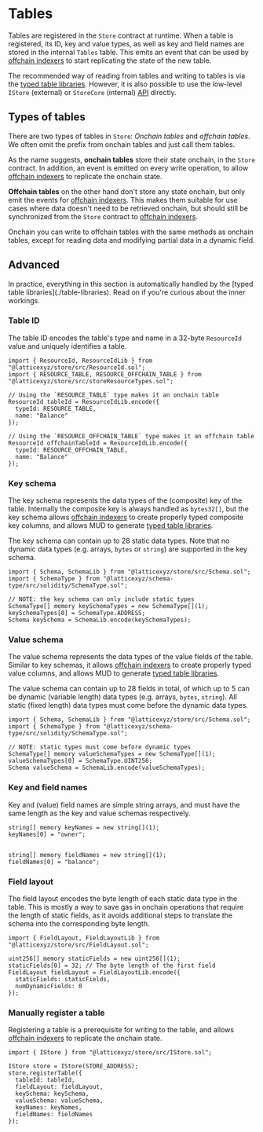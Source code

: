 
# Tables

<TableIntro />

Tables are registered in the `Store` contract at runtime.
When a table is registered, its ID, key and value types, as well as key and field names are stored in the internal `Tables` table.
This emits an event that can be used by [offchain indexers](../services/indexer) to start replicating the state of the new table.

The recommended way of reading from tables and writing to tables is via the [typed table libraries](./table-libraries).
However, it is also possible to use the low-level `IStore` (external) or `StoreCore` (internal) [API](./reference) directly.

## Types of tables

There are two types of tables in `Store`: _Onchain tables_ and _offchain tables_.
We often omit the prefix from onchain tables and just call them tables.

As the name suggests, **onchain tables** store their state onchain, in the `Store` contract.
In addition, an event is emitted on every write operation, to allow [offchain indexers](../services/indexer) to replicate the onchain state.

**Offchain tables** on the other hand don't store any state onchain,
but only emit the events for [offchain indexers](../services/indexer).
This makes them suitable for use cases where data doesn't need to be retrieved onchain,
but should still be synchronized from the `Store` contract to [offchain indexers](../services/indexer).

Onchain you can write to offchain tables with the same methods as onchain tables,
except for reading data and modifying partial data in a dynamic field.

## Advanced

<Callout type="info" emoji="ⓘ">
  In practice, everything in this section is automatically handled by the [typed table libraries](./table-libraries).
  Read on if you're curious about the inner workings.
</Callout>

### Table ID

The table ID encodes the table's type and name in a 32-byte `ResourceId` value and uniquely identifies a table.

```solidity copy
import { ResourceId, ResourceIdLib } from "@latticexyz/store/src/ResourceId.sol";
import { RESOURCE_TABLE, RESOURCE_OFFCHAIN_TABLE } from "@latticexyz/store/src/storeResourceTypes.sol";

// Using the `RESOURCE_TABLE` type makes it an onchain table
ResourceId tableId = ResourceIdLib.encode({
  typeId: RESOURCE_TABLE,
  name: "Balance"
});

// Using the `RESOURCE_OFFCHAIN_TABLE` type makes it an offchain table
ResourceId offchainTableId = ResourceIdLib.encode({
  typeId: RESOURCE_OFFCHAIN_TABLE,
  name: "Balance"
});
```

### Key schema

The key schema represents the data types of the (composite) key of the table.
Internally the composite key is always handled as `bytes32[]`,
but the key schema allows [offchain indexers](../services/indexer) to create properly typed composite key columns,
and allows MUD to generate [typed table libraries](./table-libraries).

The key schema can contain up to 28 static data types.
Note that no dynamic data types (e.g. arrays, `bytes` or `string`) are supported
in the key schema.

```solidity copy
import { Schema, SchemaLib } from "@latticexyz/store/src/Schema.sol";
import { SchemaType } from "@latticexyz/schema-type/src/solidity/SchemaType.sol";

// NOTE: the key schema can only include static types
SchemaType[] memory keySchemaTypes = new SchemaType[](1);
keySchemaTypes[0] = SchemaType.ADDRESS;
Schema keySchema = SchemaLib.encode(keySchemaTypes);
```

### Value schema

The value schema represents the data types of the value fields of the table.
Similar to key schemas, it allows [offchain indexers](../services/indexer) to create properly typed value columns,
and allows MUD to generate [typed table libraries](./table-libraries).

The value schema can contain up to 28 fields in total,
of which up to 5 can be dynamic (variable length) data types (e.g. arrays, `bytes`, `string`).
All static (fixed length) data types must come before the dynamic data types.

```solidity copy
import { Schema, SchemaLib } from "@latticexyz/store/src/Schema.sol";
import { SchemaType } from "@latticexyz/schema-type/src/solidity/SchemaType.sol";

// NOTE: static types must come before dynamic types
SchemaType[] memory valueSchemaTypes = new SchemaType[](1);
valueSchemaTypes[0] = SchemaType.UINT256;
Schema valueSchema = SchemaLib.encode(valueSchemaTypes);
```

### Key and field names

Key and (value) field names are simple string arrays,
and must have the same length as the key and value schemas respectively.

```solidity copy
string[] memory keyNames = new string[](1);
keyNames[0] = "owner";


string[] memory fieldNames = new string[](1);
fieldNames[0] = "balance";
```

### Field layout

The field layout encodes the byte length of each static data type in the table.
This is mostly a way to save gas in onchain operations that require the length of
static fields, as it avoids additional steps to translate the schema into the corresponding byte length.

```solidity copy
import { FieldLayout, FieldLayoutLib } from "@latticexyz/store/src/FieldLayout.sol";

uint256[] memory staticFields = new uint256[](1);
staticFields[0] = 32; // The byte length of the first field
FieldLayout fieldLayout = FieldLayoutLib.encode({
  staticFields: staticFields,
  numDynamicFields: 0
});
```

### Manually register a table

Registering a table is a prerequisite for writing to the table,
and allows [offchain indexers](../services/indexer) to replicate the onchain state.

```solidity
import { IStore } from "@latticexyz/store/src/IStore.sol";

IStore store = IStore(STORE_ADDRESS);
store.registerTable({
  tableId: tableId,
  fieldLayout: fieldLayout,
  keySchema: keySchema,
  valueSchema: valueSchema,
  keyNames: keyNames,
  fieldNames: fieldNames
});

```
